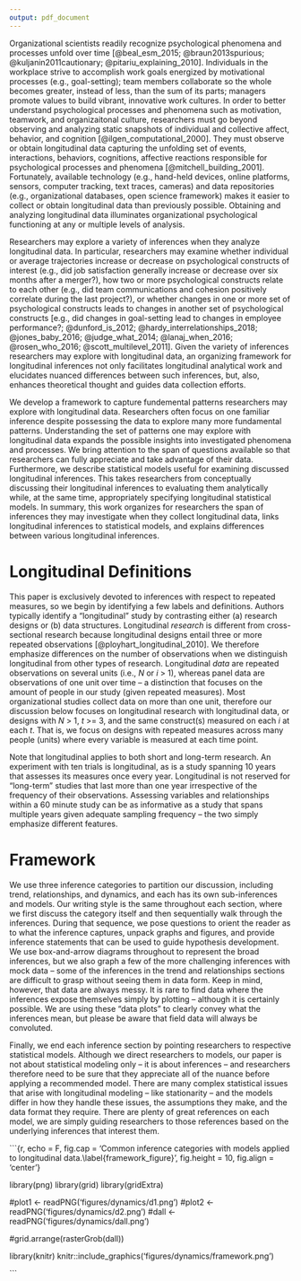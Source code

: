 ```yaml
---
output: pdf_document
---
```


Organizational scientists readily recognize psychological phenomena and processes unfold over time [@beal_esm_2015; @braun2013spurious; @kuljanin2011cautionary; @pitariu_explaining_2010]. Individuals in the workplace strive to accomplish work goals energized by motivational processes (e.g., goal-setting); team members collaborate so the whole becomes greater, instead of less, than the sum of its parts; managers promote values to build vibrant, innovative work cultures. In order to better understand psychological processes and phenomena such as motivation, teamwork, and organizaitonal culture, researchers must go beyond observing and analyzing static snapshots of individual and collective affect, behavior, and cognition  [@ilgen_computational_2000]. They must observe or obtain longitudinal data capturing the unfolding set of events, interactions, behaviors, cognitions, affective reactions responsible for psychological processes and phenomena [@mitchell_building_2001]. Fortunately, available technology (e.g., hand-held devices, online platforms, sensors, computer tracking, text traces, cameras) and data repositories (e.g., organizational databases, open science framework) makes it easier to collect or obtain longitudinal data than previously possible. Obtaining and analyzing longitudinal data illuminates organizational psychological functioning at any or multiple levels of analysis. 

Researchers may explore a variety of inferences when they analyze longitudinal data. In particular, researchers may examine whether individual or average trajectories increase or decrease on psychological constructs of interest (e.g., did job satisfaction generally increase or decrease over six months after a merger?), how two or more psychological constructs relate to each other (e.g., did team communications and cohesion positively correlate during the last project?), or whether changes in one or more set of psychological constructs leads to changes in another set of psychological constructs [e.g., did changes in goal-setting lead to changes in employee performance?; @dunford_is_2012; @hardy_interrelationships_2018; @jones_baby_2016; @judge_what_2014; @lanaj_when_2016; @rosen_who_2016; @scott_multilevel_2011]. Given the variety of inferences researchers may explore with longitudinal data, an organizing framework for longitudinal inferences not only facilitates longitudinal analytical work and elucidates nuanced differences between such inferences, but, also, enhances theoretical thought and guides data collection efforts.    

We develop a framework to capture fundemental patterns researchers may explore with longitudinal data. Researchers often focus on one familiar inference despite possessing the data to explore many more fundamental patterns. Understanding the set of patterns one may explore with longitudinal data expands the possible insights into investigated phenomena and processes. We bring attention to the span of questions available so that researchers can fully appreciate and take advantage of their data. Furthermore, we describe statistical models useful for examining discussed longitudinal inferences.  This takes researchers from conceptually discussing their longitudinal inferences to evaluating them analytically while, at the same time, appropriately specifying longitudinal statistical models.  In summary, this work organizes for researchers the span of inferences they may investigate when they collect longitudinal data, links longitudinal inferences to statistical models, and explains differences between various longitudinal inferences.

# Longitudinal Definitions

This paper is exclusively devoted to inferences with respect to repeated measures, so we begin by identifying a few labels and definitions. Authors typically identify a "longitudinal" study by contrasting either (a) research designs or (b) data structures. Longitudinal *research* is different from cross-sectional research because longitudinal designs entail three or more repeated observations [@ployhart_longitudinal_2010]. We therefore emphasize differences on the number of observations when we distinguish longitudinal from other types of research. Longitudinal *data* are repeated observations on several units (i.e., $N$ or $i$ > 1), whereas panel data are observations of one unit over time -- a distinction that focuses on the amount of people in our study (given repeated measures). Most organizational studies collect data on more than one unit, therefore our discussion below focuses on longitudinal research with longitudinal data, or designs with $N$ > 1, $t$ >= 3, and the same construct(s) measured on each $i$ at each $t$. That is, we focus on designs with repeated measures across many people (units) where every variable is measured at each time point. 

Note that longitudinal applies to both short and long-term research. An experiment with ten trials is longitudinal, as is a study spanning 10 years that assesses its measures once every year. Longitudinal is not reserved for "long-term" studies that last more than one year irrespective of the frequency of their observations. Assessing variables and relationships within a 60 minute study can be as informative as a study that spans multiple years given adequate sampling frequency -- the two simply emphasize different features.

# Framework

We use three inference categories to partition our discussion, including trend, relationships, and dynamics, and each has its own sub-inferences and models. Our writing style is the same throughout each section, where we first discuss the category itself and then sequentially walk through the inferences. During that sequence, we pose questions to orient the reader as to what the inference captures, unpack graphs and figures, and provide inference statements that can be used to guide hypothesis development. We use box-and-arrow diagrams throughout to represent the broad inferences, but we also graph a few of the more challenging inferences with mock data -- some of the inferences in the trend and relationships sections are difficult to grasp without seeing them in data form. Keep in mind, however, that data are always messy. It is rare to find data where the inferences expose themselves simply by plotting -- although it is certainly possible. We are using these "data plots" to clearly convey what the inferences mean, but please be aware that field data will always be convoluted.

Finally, we end each inference section by pointing researchers to respective statistical models. Although we direct researchers to models, our paper is not about statistical modeling only -- it is about inferences -- and researchers therefore need to be sure that they appreciate all of the nuance before applying a recommended model. There are many complex statistical issues that arise with longitudinal modeling -- like stationarity -- and the models differ in how they handle these issues, the assumptions they make, and the data format they require. There are plenty of great references on each model, we are simply guiding researchers to those references based on the underlying inferences that interest them.

```{r, echo = F, fig.cap = 'Common inference categories with models applied to longitudinal data.\\label{framework_figure}', fig.height = 10, fig.align = 'center'}

library(png)
library(grid)
library(gridExtra)

#plot1 <- readPNG('figures/dynamics/d1.png')
#plot2 <- readPNG('figures/dynamics/d2.png')
#dall <- readPNG('figures/dynamics/dall.png')

#grid.arrange(rasterGrob(dall))

library(knitr)
knitr::include_graphics('figures/dynamics/framework.png')

```

